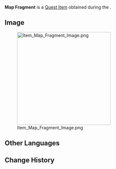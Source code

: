 {{Item Infobox
|id           = 120762
|image        = Item Map Fragment.png
|type         = Quest Items
|description  = A damaged piece of paper that looks like the bottom-right corner of a map. There are strange points and lines drawn on it.
|source1      = [[Search in the Algae Sea (Quest)|Search in the Algae Sea]]
}}
'''Map Fragment''' is a [[Quest Item]] obtained during the {{Quest|Search in the Algae Sea (Quest)}}.

==Image==
[[File:Item Map Fragment Image.png|300px]]

==Other Languages==
{{Other Languages|default_hidden=1
|en      = Map Fragment
|zhs     = 地图的残页
|zhs_rm  = 
|zht     = 地圖的殘頁
|zht_rm  = 
|ja      = 地図の断片
|ja_rm   = Chizu no Danpen
|ko      = 찢어진 지도 조각
|ko_rm   = 
|es      = Fragmento de mapa
|fr      = Morceau de carte
|ru      = Обрывок карты
|th      = เศษกระดาษของแผนที่
|th_rm   = 
|vi      = Mảnh Bản Đồ
|de      = Kartenfragment
|id      = Sobekan Peta
|pt      = Página Rasgada de um Mapa
|tr      = Harita Parçası
|it      = Frammento di mappa
}}

==Change History==
{{Change History|4.2}}